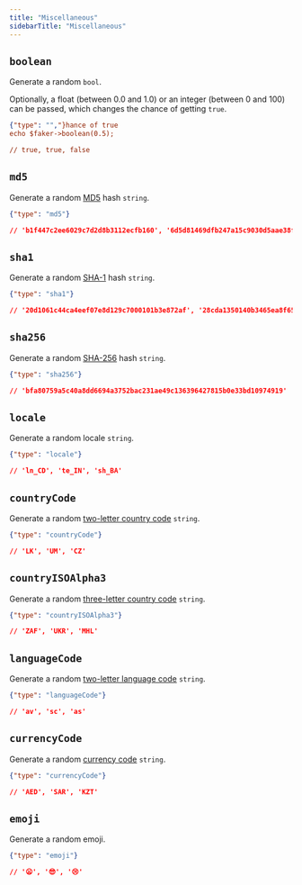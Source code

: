 ```yaml
---
title: "Miscellaneous"
sidebarTitle: "Miscellaneous"
---
```

## `boolean`

Generate a random `bool`.

Optionally, a float (between 0.0 and 1.0) or an integer (between 0 and 100) can be passed, which changes the chance of getting `true`.

```json
{"type": "","}hance of true
echo $faker->boolean(0.5);

// true, true, false
```

## `md5`

[MD5]: <https://en.wikipedia.org/wiki/MD5>

Generate a random [MD5][MD5] hash `string`.

```json
{"type": "md5"}

// 'b1f447c2ee6029c7d2d8b3112ecfb160', '6d5d81469dfb247a15c9030d5aae38f1'
```

## `sha1`

[SHA-1]: <https://en.wikipedia.org/wiki/SHA-1>

Generate a random [SHA-1][SHA-1] hash `string`.

```json
{"type": "sha1"}

// '20d1061c44ca4eef07e8d129c7000101b3e872af', '28cda1350140b3465ea8f65b933b1dad98ee5425'
```

## `sha256`

[SHA-2]: <https://en.wikipedia.org/wiki/SHA-2>

Generate a random [SHA-256][SHA-2] hash `string`.

```json
{"type": "sha256"}

// 'bfa80759a5c40a8dd6694a3752bac231ae49c136396427815b0e33bd10974919'
```

## `locale`

Generate a random locale `string`.

```json
{"type": "locale"}

// 'ln_CD', 'te_IN', 'sh_BA'
```

## `countryCode`

Generate a random [two-letter country code](https://en.wikipedia.org/wiki/ISO_3166-1_alpha-2) `string`.

```json
{"type": "countryCode"}

// 'LK', 'UM', 'CZ'
```

## `countryISOAlpha3`

Generate a random [three-letter country code](https://en.wikipedia.org/wiki/ISO_3166-1_alpha-3) `string`.

```json
{"type": "countryISOAlpha3"}

// 'ZAF', 'UKR', 'MHL'
```

## `languageCode`

Generate a random [two-letter language code](https://en.wikipedia.org/wiki/List_of_ISO_639-1_codes) `string`.

```json
{"type": "languageCode"}

// 'av', 'sc', 'as'
```

## `currencyCode`

Generate a random [currency code](https://en.wikipedia.org/wiki/ISO_4217) `string`.

```json
{"type": "currencyCode"}

// 'AED', 'SAR', 'KZT'
```

## `emoji`

Generate a random emoji.

```json
{"type": "emoji"}

// '😦', '😎', '😢'
```
